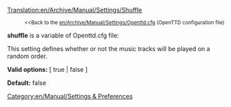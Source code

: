[[Translation:en/Archive/Manual/Settings/Shuffle]]

:<small><<Back to the [[en/Archive/Manual/Settings/Openttd.cfg]] (OpenTTD configuration file)</small>


'''shuffle''' is a variable of Openttd.cfg file:

This setting defines whether or not the music tracks will be played on a random order.


'''Valid options:''' [ true | false ]

'''Default:''' false

[[Category:en/Manual/Settings & Preferences]]